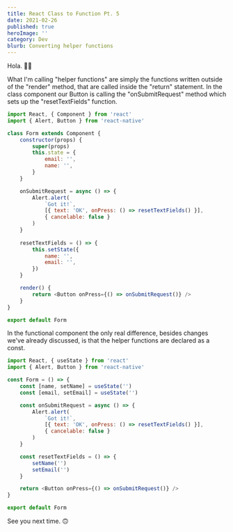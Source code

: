 ```yaml
---
title: React Class to Function Pt. 5
date: 2021-02-26
published: true
heroImage: ''
category: Dev
blurb: Converting helper functions
---
```


Hola. 👋🏾

What I'm calling "helper functions" are simply the functions written outside of the "render" method, that are called inside the "return" statement. In the class component our Button is calling the "onSubmitRequest" method which sets up the "resetTextFields" function. 

```js
import React, { Component } from 'react'
import { Alert, Button } from 'react-native'

class Form extends Component {
    constructor(props) {
        super(props)
        this.state = {
            email: '',
            name: '',
        }
    }

    onSubmitRequest = async () => {
        Alert.alert(
            `Got it!`,
            [{ text: 'OK', onPress: () => resetTextFields() }],
            { cancelable: false }
        )
    }
    
    resetTextFields = () => {
        this.setState({
            name: '',
            email: '',
        })
    }

    render() {
        return <Button onPress={() => onSubmitRequest()} />
    }
}

export default Form
```

In the functional component the only real difference, besides changes we've already discussed, is that the helper functions are declared as a const. 

```js
import React, { useState } from 'react'
import { Alert, Button } from 'react-native'

const Form = () => {
    const [name, setName] = useState('')
    const [email, setEmail] = useState('')

    const onSubmitRequest = async () => {
        Alert.alert(
            `Got it!`,
            [{ text: 'OK', onPress: () => resetTextFields() }],
            { cancelable: false }
        )
    }

    const resetTextFields = () => {
        setName('')
        setEmail('')
    }

    return <Button onPress={() => onSubmitRequest()} />
}

export default Form
```

See you next time. 🙃